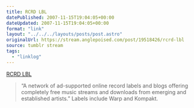 ```yaml
---
title: RCRD LBL
datePublished: 2007-11-15T19:04:05+00:00
dateUpdated: 2007-11-15T19:04:05+00:00
format: "link"
layout: "../../../layouts/posts/post.astro"
originalUrl: https://stream.anglepoised.com/post/19518426/rcrd-lbl
source: tumblr stream
tags:
  - "linklog"
---
```


[RCRD LBL][1]

> &ldquo;A network of ad-supported online record labels and blogs offering completely free music streams and downloads from emerging and established artists.&rdquo; Labels include Warp and Kompakt.

[1]: http://rcrdlbl.com/
